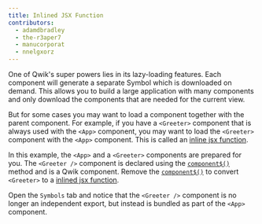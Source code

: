 ```yaml
---
title: Inlined JSX Function
contributors:
  - adamdbradley
  - the-r3aper7
  - manucorporat
  - nnelgxorz
---
```


One of Qwik's super powers lies in its lazy-loading features. Each component will generate a separate Symbol which is downloaded on demand. This allows you to build a large application with many components and only download the components that are needed for the current view.

But for some cases you may want to load a component together with the parent component. For example, if you have a `<Greeter>` component that is always used with the `<App>` component, you may want to load the `<Greeter>` component with the `<App>` component. This is called an [inline jsx function](/docs/components/lite-components).

In this example, the `<App>` and a `<Greeter>` components are prepared for you. The `<Greeter />` component is declared using the [`component$()`](/docs/components/overview/index.mdx#component) method and is a Qwik component. Remove the [`component$()`](/docs/components/overview/index.mdx#component) to convert `<Greeter>` to a [inlined jsx function](/docs/components/lite-components).

Open the `Symbols` tab and notice that the `<Greeter />` component is no longer an independent export, but instead is bundled as part of the `<App>` component.
